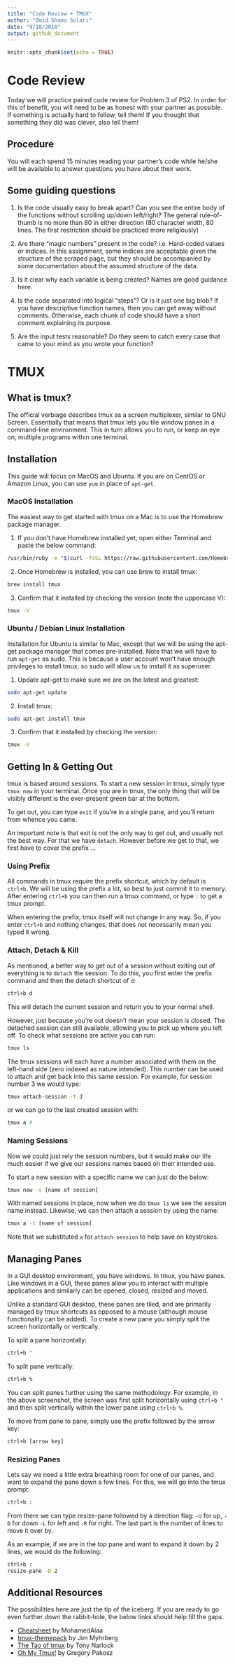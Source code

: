 ```yaml
---
title: "Code Review + TMUX"
author: "Omid Shams Solari"
date: "9/18/2018"
output: github_document
---
```


```r
knitr::opts_chunk$set(echo = TRUE)
```

# Code Review

Today we will practice paired code review for Problem 3 of PS2.  In order for this of benefit, you will need to be as honest with your partner as possible.  If something is actually hard to follow, tell them!  If you thought that something they did was clever, also tell them!

## Procedure
You will each spend 15 minutes reading your partner's code while he/she will be available to answer questions you have about their work.

## Some guiding questions

1.  Is the code visually easy to break apart?  Can you see the entire body of the functions without scrolling up/down left/right?  The general rule-of-thumb is no more than 80 in either direction (80 character width, 80 lines.  The first restriction should be practiced more religiously)

2.  Are there "magic numbers" present in the code?  i.e. Hard-coded values or indices.  In this assignment, some indices are acceptable given the structure of the scraped page, but they should be accompanied by some documentation about the assumed structure of the data.

3.  Is it clear why each variable is being created?  Names are good guidance here.

4.  Is the code separated into logical "steps"?  Or is it just one big blob?  If you have descriptive function names, then you can get away without comments.  Otherwise, each chunk of code should have a short comment explaining its purpose.

5.  Are the input tests reasonable?  Do they seem to catch every case that came to your mind as you wrote your function?

# TMUX

## What is tmux?

The official verbiage describes tmux as a screen multiplexer, similar to GNU Screen. Essentially that means that tmux lets you tile window panes in a command-line environment. This in turn allows you to run, or keep an eye on, multiple programs within one terminal.

## Installation

This guide will focus on MacOS and Ubuntu. If you are on CentOS or Amazon Linux, you can use `yum` in place of `apt-get`.

### MacOS Installation
The easiest way to get started with tmux on a Mac is to use the Homebrew package manager.

  1. If you don't have Homebrew installed yet, open either Terminal and paste the below command:
```bash
/usr/bin/ruby -e "$(curl -fsSL https://raw.githubusercontent.com/Homebrew/install/master/install)"
```
  2. Once Homebrew is installed, you can use brew to install tmux:
```bash
brew install tmux
```

3. Confirm that it installed by checking the version (note the uppercase V):
```bash
tmux -V
```


### Ubuntu / Debian Linux Installation
Installation for Ubuntu is similar to Mac, except that we will be using the apt-get package manager that comes pre-installed. Note that we will have to run `apt-get` as sudo. This is because a user account won't have enough privileges to install tmux, so sudo will allow us to install it as superuser.

  1. Update apt-get to make sure we are on the latest and greatest:
```bash
sudo apt-get update
```
2. Install tmux:
```bash
sudo apt-get install tmux
```
3. Confirm that it installed by checking the version:
```bash
tmux -V
```

## Getting In & Getting Out

tmux is based around sessions. To start a new session in tmux, simply type `tmux new` in your terminal. Once you are in tmux, the only thing that will be visibly different is the ever-present green bar at the bottom.

To get out, you can type `exit` if you're in a single pane, and you'll return from whence you came.

An important note is that exit is not the only way to get out, and usually not the best way. For that we have `detach`. However before we get to that, we first have to cover the prefix ...

### Using Prefix

All commands in tmux require the prefix shortcut, which by default is `ctrl+b`. We will be using the prefix a lot, so best to just commit it to memory. After entering `ctrl+b` you can then run a tmux command, or type `:` to get a tmux prompt.

When entering the prefix, tmux itself will not change in any way. So, if you enter `ctrl+b` and nothing changes, that does not necessarily mean you typed it wrong.


### Attach, Detach & Kill
As mentioned, a better way to get out of a session without exiting out of everything is to `detach` the session. To do this, you first enter the prefix command and then the detach shortcut of `d`:

```bash
ctrl+b d
```

This will detach the current session and return you to your normal shell.

However, just because you're out doesn't mean your session is closed. The detached session can still available, allowing you to pick up where you left off. To check what sessions are active you can run:

```bash
tmux ls
```

The tmux sessions will each have a number associated with them on the left-hand side (zero indexed as nature intended). This number can be used to attach and get back into this same session. For example, for session number 3 we would type:

```bash
tmux attach-session -t 3
```

or we can go to the last created session with:

```bash
tmux a #
```

### Naming Sessions
Now we could just rely the session numbers, but it would make our life much easier if we give our sessions names based on their intended use.

To start a new session with a specific name we can just do the below:

```bash
tmux new -s [name of session]
```
With named sessions in place, now when we do `tmux ls` we see the session name instead. Likewise, we can then attach a session by using the name:

```bash
tmux a -t [name of session]
```
Note that we substituted `a` for `attach-session` to help save on keystrokes.

## Managing Panes
In a GUI desktop environment, you have windows. In tmux, you have panes. Like windows in a GUI, these panes allow you to interact with multiple applications and similarly can be opened, closed, resized and moved.

Unlike a standard GUI desktop, these panes are tiled, and are primarily managed by tmux shortcuts as opposed to a mouse (although mouse functionality can be added). To create a new pane you simply split the screen horizontally or vertically.

To split a pane horizontally:
```bash
ctrl+b "
```
To split pane vertically:
```bash
ctrl+b %
```

You can split panes further using the same methodology. For example, in the above screenshot, the screen was first split horizontally using `ctrl+b "` and then split vertically within the lower pane using `ctrl+b %`.

To move from pane to pane, simply use the prefix followed by the arrow key:
```bash
ctrl+b [arrow key]
```

### Resizing Panes
Lets say we need a little extra breathing room for one of our panes, and want to expand the pane down a few lines. For this, we will go into the tmux prompt:

```bash
ctrl+b :
```

From there we can type resize-pane followed by a direction flag: `-U` for up, `-D` for down `-L` for left and `-R` for right. The last part is the number of lines to move it over by.

As an example, if we are in the top pane and want to expand it down by 2 lines, we would do the following:
```bash
ctrl+b :
resize-pane -D 2
```


## Additional Resources
The possibilities here are just the tip of the iceberg. If you are ready to go even further down the rabbit-hole, the below links should help fill the gaps.

  - [Cheatsheet](https://gist.github.com/MohamedAlaa/2961058) by MohamedAlaa
  - [tmux-themepack](https://github.com/jimeh/tmux-themepack) by Jim Myhrberg
  - [The Tao of tmux](https://leanpub.com/the-tao-of-tmux/read) by Tony Narlock
  - [Oh My Tmux!](https://github.com/gpakosz/.tmux) by Gregory Pakosz



